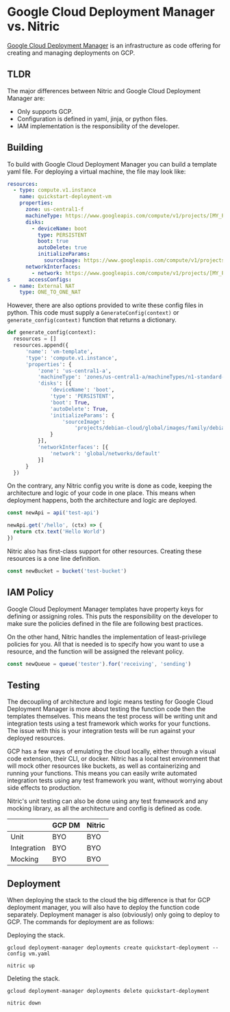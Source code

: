 
# Google Cloud Deployment Manager vs. Nitric

[Google Cloud Deployment Manager](https://cloud.google.com/deployment-manager/docs#docs) is an infrastructure as code offering for creating and managing deployments on GCP.

## TLDR

The major differences between Nitric and Google Cloud Deployment Manager are:

- Only supports GCP.
- Configuration is defined in yaml, jinja, or python files.
- IAM implementation is the responsibility of the developer.

## Building

To build with Google Cloud Deployment Manager you can build a template yaml file. For deploying a virtual machine, the file may look like:

```yaml
resources:
  - type: compute.v1.instance
    name: quickstart-deployment-vm
    properties:
      zone: us-central1-f
      machineType: https://www.googleapis.com/compute/v1/projects/[MY_PROJECT]/zones/us-central1-f/machineTypes/f1-micro
      disks:
        - deviceName: boot
          type: PERSISTENT
          boot: true
          autoDelete: true
          initializeParams:
            sourceImage: https://www.googleapis.com/compute/v1/projects/debian-cloud/global/images/family/debian-9
      networkInterfaces:
        - network: https://www.googleapis.com/compute/v1/projects/[MY_PROJECT]/global/networks/default
s      accessConfigs:
  - name: External NAT
    type: ONE_TO_ONE_NAT
```

However, there are also options provided to write these config files in python. This code must supply a `GenerateConfig(context)` or `generate_config(context)` function that returns a dictionary.

```python
def generate_config(context):
  resources = []
  resources.append({
      'name': 'vm-template',
      'type': 'compute.v1.instance',
      'properties': {
          'zone': 'us-central1-a',
          'machineType': 'zones/us-central1-a/machineTypes/n1-standard-1',
          'disks': [{
              'deviceName': 'boot',
              'type': 'PERSISTENT',
              'boot': True,
              'autoDelete': True,
              'initializeParams': {
                  'sourceImage':
                      'projects/debian-cloud/global/images/family/debian-9'
              }
          }],
          'networkInterfaces': [{
              'network': 'global/networks/default'
          }]
      }
  })
```

On the contrary, any Nitric config you write is done as code, keeping the architecture and logic of your code in one place. This means when deployment happens, both the architecture and logic are deployed.

```typescript
const newApi = api('test-api')

newApi.get('/hello', (ctx) => {
  return ctx.text('Hello World')
})
```

Nitric also has first-class support for other resources. Creating these resources is a one line definition.

```typescript
const newBucket = bucket('test-bucket')
```

## IAM Policy

Google Cloud Deployment Manager templates have property keys for defining or assigning roles. This puts the responsibility on the developer to make sure the policies defined in the file are following best practices.

On the other hand, Nitric handles the implementation of least-privilege policies for you. All that is needed is to specify how you want to use a resource, and the function will be assigned the relevant policy.

```typescript
const newQueue = queue('tester').for('receiving', 'sending')
```

## Testing

The decoupling of architecture and logic means testing for Google Cloud Deployment Manager is more about testing the function code then the templates themselves. This means the test process will be writing unit and integration tests using a test framework which works for your functions. The issue with this is your integration tests will be run against your deployed resources.

GCP has a few ways of emulating the cloud locally, either through a visual code extension, their CLI, or docker. Nitric has a local test environment that will mock other resources like buckets, as well as containerizing and running your functions. This means you can easily write automated integration tests using any test framework you want, without worrying about side effects to production.

Nitric's unit testing can also be done using any test framework and any mocking library, as all the architecture and config is defined as code.

|             | GCP DM | Nitric |
| ----------- | ------ | ------ |
| Unit        | BYO    | BYO    |
| Integration | BYO    | BYO    |
| Mocking     | BYO    | BYO    |

## Deployment

When deploying the stack to the cloud the big difference is that for GCP deployment manager, you will also have to deploy the function code separately. Deployment manager is also (obviously) only going to deploy to GCP. The commands for deployment are as follows:

Deploying the stack.

```
gcloud deployment-manager deployments create quickstart-deployment --config vm.yaml

nitric up
```

Deleting the stack.

```
gcloud deployment-manager deployments delete quickstart-deployment

nitric down
```
